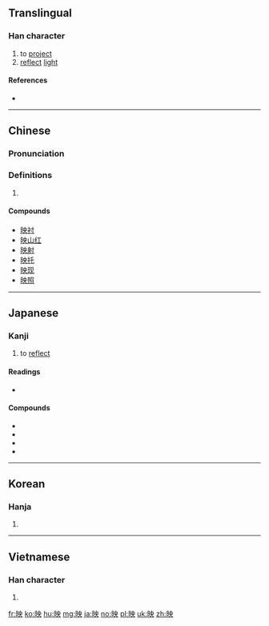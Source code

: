 {{also|暎}}
==Translingual==

===Han character===
{{Han char|rn=72|rad=日|as=05|sn=9|four=64034|canj=ALBK|ids=⿰日央}}

# to [[project]]
# [[reflect]] [[light]]

====References====
* {{Han ref|kx=0493.010|dkj=13838|dj=0856.010|hdz=21500.060|uh=6620|ud=26144|bh=AC4D|bd=44109}}

----

==Chinese==
{{zh-forms}}

===Pronunciation===
{{zh-pron
|m=yìng
|c=jing2
|mc=y
|oc=y
|ma=Zh-yìng.ogg
|cat=v
}}

===Definitions===
# {{rfdef|lang=zh}}

====Compounds====
* [[映衬]]
* [[映山红]]
* [[映射]]
* [[映托]]
* [[映现]]
* [[映照]]

----

==Japanese==

===Kanji===
{{ja-kanji|grade=6|rs=日05}}

# to [[reflect]]

====Readings====
* {{ja-readings|goon=[[よう]] (yō)|kanon=[[えい]] (ei)|kun=[[はえる]] (haeru), [[うつる]] (utsuru), [[うつす]] (utsusu)}}

====Compounds====
* {{term|映る||to be [[reflect|reflected]]|tr=うつる, utsuru|lang=ja|sc=Jpan}}
* {{term|映画||[[movie]]|tr=えいが, eiga|lang=ja|sc=Jpan}}
* {{term|映写||[[projection]]|tr=えいじゃ, eija|lang=ja|sc=Jpan}}
* {{term|映像||[[reflection]]|tr=えいぞう, eizou|lang=ja|sc=Jpan}}

----

==Korean==

===Hanja===
{{ko-hanja|hangeul=영|eumhun=|rv=yeong|mr=yŏng|y=yeng}}

# {{defn|lang=ko|sort=日05}}

----

==Vietnamese==

===Han character===
{{vi-hantu|[[ánh]], [[tử]]|rs=日05}}

# {{defn|lang=vi|sort=日05}}

[[fr:映]]
[[ko:映]]
[[hu:映]]
[[mg:映]]
[[ja:映]]
[[no:映]]
[[pl:映]]
[[uk:映]]
[[zh:映]]